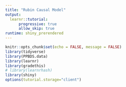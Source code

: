 ```yaml
---
title: "Rubin Causal Model"
output:
  learnr::tutorial:
      progressive: true
      allow_skip: true
runtime: shiny_prerendered
---
```


```r
knitr::opts_chunk$set(echo = FALSE, message = FALSE)
library(tidyverse)
library(PPBDS.data)
library(learnr)
library(gradethis)
# library(learnrhash)
library(shiny)
options(tutorial.storage="client") 
```

<!-- Copied set up from Jessica -->
<!-- Ch. 3 tutorial questions written by Cassidy Bargell  -->
<!-- Also taken from rstudio/learnr and rstudio-education/primers GitHub repos -->


